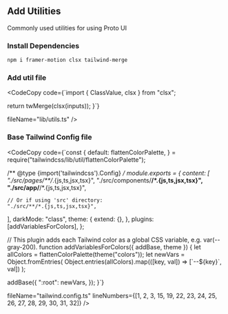 
## Add Utilities

Commonly used utilities for using Proto UI

### Install Dependencies

```bash copy
npm i framer-motion clsx tailwind-merge
```

### Add util file

<CodeCopy 
  code={`import { ClassValue, clsx } from "clsx";

  return twMerge(clsx(inputs));
}`}

  fileName="lib/utils.ts"
/>

### Base Tailwind Config file

<CodeCopy 
  code={`const {
  default: flattenColorPalette,
} = require("tailwindcss/lib/util/flattenColorPalette");

/** @type {import('tailwindcss').Config} */
module.exports = {
  content: [
    "./src/pages/**/*.{js,ts,jsx,tsx}",
    "./src/components/**/*.{js,ts,jsx,tsx}",
    "./src/app/**/*.{js,ts,jsx,tsx}",

    // Or if using 'src' directory:
    "./src/**/*.{js,ts,jsx,tsx}",
  ],
  darkMode: "class",
  theme: {
    extend: {},
  },
  plugins: [addVariablesForColors],
};

// This plugin adds each Tailwind color as a global CSS variable, e.g. var(--gray-200).
function addVariablesForColors({ addBase, theme }) {
  let allColors = flattenColorPalette(theme("colors"));
  let newVars = Object.fromEntries(
    Object.entries(allColors).map(([key, val]) => [\`--\${key}\`, val])
  );

  addBase({
    ":root": newVars,
  });
}`}

  fileName="tailwind.config.ts"
  lineNumbers={[1, 2, 3, 15, 19, 22, 23, 24, 25, 26, 27, 28, 29, 30, 31, 32]}
/>
